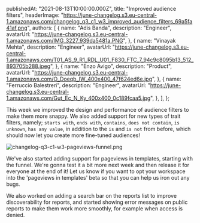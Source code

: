 
  publishedAt: "2021-08-13T10:00:00.000Z",
  title: "Improved audience filters",
  headerImage:
    "https://june-changelog.s3.eu-central-1.amazonaws.com/changelog_q3_c1_w3_improved_audience_filters_69a5fa41af.png",
  authors: [
    {
      name: "Adis Banda",
      description: "Engineer",
      avatarUrl:
        "https://june-changelog.s3.eu-central-1.amazonaws.com/IMG_3227_939da5481a.PNG",
    },
    {
      name: "Vinayak Mehta",
      description: "Engineer",
      avatarUrl:
        "https://june-changelog.s3.eu-central-1.amazonaws.com/T01_AS_9_R1_RDL_U01_F830_FTC_7_94c9c8095b13_512_893705b288.jpeg",
    },
    {
      name: "Enzo Avigo",
      description: "Product",
      avatarUrl:
        "https://june-changelog.s3.eu-central-1.amazonaws.com/O_Doeqb_IW_400x400_47f624ed6e.jpg",
    },
    {
      name: "Ferruccio Balestreri",
      description: "Engineer",
      avatarUrl:
        "https://june-changelog.s3.eu-central-1.amazonaws.com/Gut_Ec_N_Ky_400x400_0c189fcaa5.jpg",
    },
  ],
};

This week we improved the design and performance of audience filters to make them more snappy. We also added support for new types of trait filters, namely; `starts with`, `ends with`, `contains`, `does not contain`, `is unknown`, `has any value`, in addition to the `is` and `is not` from before, which should now let you create more fine-tuned audiences!

![changelog-q3-c1-w3-pageviews-funnel.png](https://june-changelog.s3.eu-central-1.amazonaws.com/changelog_q3_c1_w3_pageviews_funnel_a8aa488de7.png)

We've also started adding support for pageviews in templates, starting with the funnel. We're gonna test it a bit more next week and then release it for everyone at the end of it! Let us know if you want to opt your workspace into the 'pageviews in templates' beta so that you can help us iron out any bugs.

We also worked on adding a search bar on the reports list to improve discoverability for reports, and started showing error messages on public reports to make them work more smoothly, for example when access is denied.

